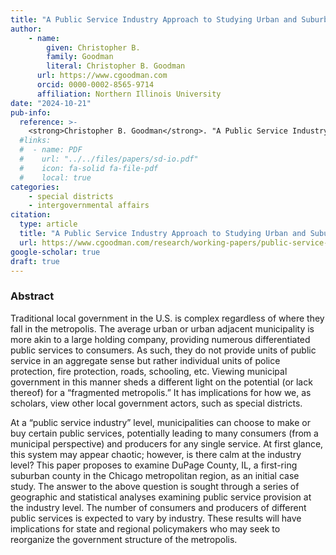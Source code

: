 ```yaml
---
title: "A Public Service Industry Approach to Studying Urban and Suburban Governments"
author: 
    - name: 
        given: Christopher B.
        family: Goodman
        literal: Christopher B. Goodman
      url: https://www.cgoodman.com
      orcid: 0000-0002-8565-9714
      affiliation: Northern Illinois University
date: "2024-10-21"
pub-info:
  reference: >-
    <strong>Christopher B. Goodman</strong>. "A Public Service Industry Approach to Studying Urban and Suburban Governments”
  #links:
  #  - name: PDF
  #    url: "../../files/papers/sd-io.pdf"
  #    icon: fa-solid fa-file-pdf
  #    local: true
categories:
    - special districts
    - intergovernmental affairs
citation:
  type: article
  title: "A Public Service Industry Approach to Studying Urban and Suburban Governments"
  url: https://www.cgoodman.com/research/working-papers/public-service-industries
google-scholar: true
draft: true
---
```


### Abstract
Traditional local government in the U.S. is complex regardless of where they fall in the metropolis. The average urban or urban adjacent municipality is more akin to a large holding company, providing numerous differentiated public services to consumers. As such, they do not provide units of public service in an aggregate sense but rather individual units of police protection, fire protection, roads, schooling, etc.  Viewing municipal government in this manner sheds a different light on the potential (or lack thereof) for a “fragmented metropolis.” It has implications for how we, as scholars, view other local government actors, such as special districts.

At a “public service industry” level, municipalities can choose to make or buy certain public services, potentially leading to many consumers (from a municipal perspective) and producers for any single service. At first glance, this system may appear chaotic; however, is there calm at the industry level? This paper proposes to examine DuPage County, IL, a first-ring suburban county in the Chicago metropolitan region, as an initial case study. The answer to the above question is sought through a series of geographic and statistical analyses examining public service provision at the industry level. The number of consumers and producers of different public services is expected to vary by industry. These results will have implications for state and regional policymakers who may seek to reorganize the government structure of the metropolis. 
